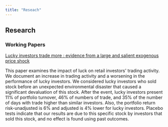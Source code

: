 ```yaml
---
title: "Reseach"
---
```


## Research 

### Working Papers

[Lucky investors trade more : evidence from a large and salient exogenous price shock](https://bibliotecadigital.fgv.br/dspace/handle/10438/32448)

This paper examines the impact of luck on retail investors\' trading activity. We document an increase in trading activity and a worsening in the performance of lucky investors. We considered lucky investors who sold stock before an unexpected environmental disaster that caused a significant devaluation of this stock. After the event, lucky investors present 11% of portfolio turnover, 46% of numbers of trade, and 35% of the number of days with trade higher than similar investors. Also, the portfolio return risk-unadjusted is 6% and adjusted is 4% lower for lucky investors. Placebo tests indicate that our results are due to this specific stock by investors that sold this stock, and no effect is found using past outcomes.


